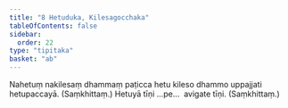 ```yaml
---
title: "8 Hetuduka, Kilesagocchaka"
tableOfContents: false
sidebar:
  order: 22
type: "tipitaka"
basket: "ab"
---
```



<DynamicBreadcrumb />

<Division number="41">

<Paragraph number="90">
Nahetuṃ nakilesaṃ dhammaṃ paṭicca hetu kileso dhammo uppajjati hetupaccayā. (Saṃkhittaṃ.)
</Paragraph>

<Paragraph number="91">
Hetuyā tīṇi …pe…  avigate tīṇi. (Saṃkhittaṃ.)
</Paragraph>
</Division>